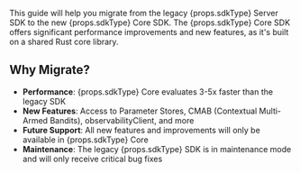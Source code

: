 This guide will help you migrate from the legacy {props.sdkType} Server SDK to the new {props.sdkType} Core SDK. The {props.sdkType} Core SDK offers significant performance improvements and new features, as it's built on a shared Rust core library.

## Why Migrate?

- **Performance**: {props.sdkType} Core evaluates 3-5x faster than the legacy SDK
- **New Features**: Access to Parameter Stores, CMAB (Contextual Multi-Armed Bandits), observabilityClient, and more
- **Future Support**: All new features and improvements will only be available in {props.sdkType} Core
- **Maintenance**: The legacy {props.sdkType} SDK is in maintenance mode and will only receive critical bug fixes